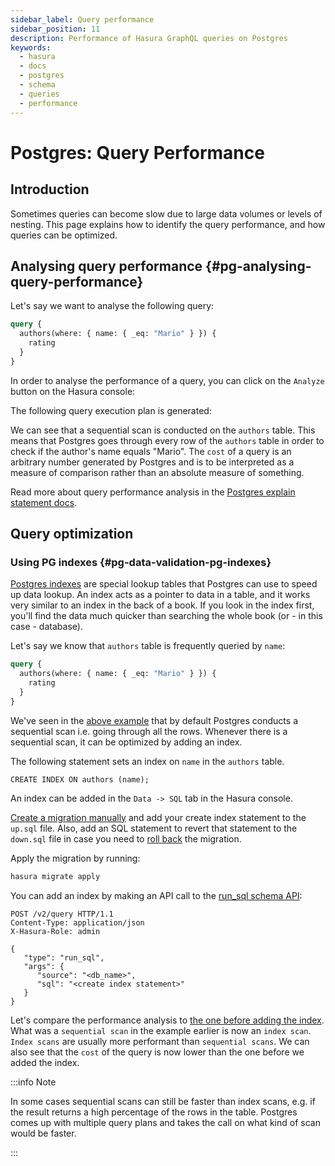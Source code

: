 ```yaml
---
sidebar_label: Query performance
sidebar_position: 11
description: Performance of Hasura GraphQL queries on Postgres
keywords:
  - hasura
  - docs
  - postgres
  - schema
  - queries
  - performance
---
```



# Postgres: Query Performance

## Introduction

Sometimes queries can become slow due to large data volumes or levels of nesting. This page explains how to identify the
query performance, and how queries can be optimized.

## Analysing query performance {#pg-analysing-query-performance}

Let's say we want to analyse the following query:

```graphql
query {
  authors(where: { name: { _eq: "Mario" } }) {
    rating
  }
}
```

In order to analyse the performance of a query, you can click on the `Analyze` button on the Hasura console:

<Thumbnail src='/img/queries/analyze-query.png' alt='Query analyze button on Hasura console' width='800px' />

The following query execution plan is generated:

<Thumbnail
  src='/img/queries/query-analysis-before-index.png'
  alt='Execution plan for Hasura GraphQL query'
  width='800px'
/>

We can see that a sequential scan is conducted on the `authors` table. This means that Postgres goes through every row
of the `authors` table in order to check if the author's name equals "Mario". The `cost` of a query is an arbitrary
number generated by Postgres and is to be interpreted as a measure of comparison rather than an absolute measure of
something.

Read more about query performance analysis in the
[Postgres explain statement docs](https://www.postgresql.org/docs/current/sql-explain.html).

## Query optimization

### Using PG indexes {#pg-data-validation-pg-indexes}

[Postgres indexes](https://www.tutorialspoint.com/postgresql/postgresql_indexes.htm) are special lookup tables that
Postgres can use to speed up data lookup. An index acts as a pointer to data in a table, and it works very similar to an
index in the back of a book. If you look in the index first, you'll find the data much quicker than searching the whole
book (or - in this case - database).

Let's say we know that `authors` table is frequently queried by `name`:

```graphql
query {
  authors(where: { name: { _eq: "Mario" } }) {
    rating
  }
}
```

We've seen in the [above example](#pg-analysing-query-performance) that by default Postgres conducts a sequential scan
i.e. going through all the rows. Whenever there is a sequential scan, it can be optimized by adding an index.

The following statement sets an index on `name` in the `authors` table.

```plsql
CREATE INDEX ON authors (name);
```

<Tabs className="api-tabs">
<TabItem value="console" label="Console">

An index can be added in the `Data -> SQL` tab in the Hasura console.

</TabItem>
<TabItem value="cli" label="CLI">

[Create a migration manually](/migrations-metadata-seeds/manage-migrations.mdx#create-manual-migrations) and add your
create index statement to the `up.sql` file. Also, add an SQL statement to revert that statement to the `down.sql` file
in case you need to [roll back](/migrations-metadata-seeds/manage-migrations.mdx#roll-back-migrations) the migration.

Apply the migration by running:

```bash
hasura migrate apply
```

</TabItem>
<TabItem value="api" label="API">

You can add an index by making an API call to the
[run_sql schema API](/api-reference/schema-api/run-sql.mdx#schema-run-sql):

```http
POST /v2/query HTTP/1.1
Content-Type: application/json
X-Hasura-Role: admin

{
   "type": "run_sql",
   "args": {
      "source": "<db_name>",
      "sql": "<create index statement>"
   }
}
```

</TabItem>
</Tabs>

Let's compare the performance analysis to [the one before adding the index](#pg-analysing-query-performance). What was a
`sequential scan` in the example earlier is now an `index scan`. `Index scans` are usually more performant than
`sequential scans`. We can also see that the `cost` of the query is now lower than the one before we added the index.

<Thumbnail
  src='/img/queries/query-analysis-after-index.png'
  alt='Execution plan for Hasura GraphQL query'
  width='800px'
/>

:::info Note

In some cases sequential scans can still be faster than index scans, e.g. if the result returns a high percentage of the
rows in the table. Postgres comes up with multiple query plans and takes the call on what kind of scan would be faster.

:::
